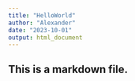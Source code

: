 ```yaml
---
title: "HelloWorld"
author: "Alexander"
date: "2023-10-01"
output: html_document
---
```


## This is a markdown file. 
